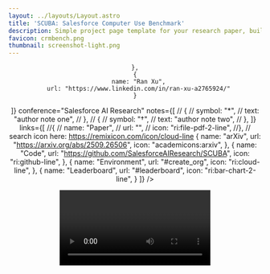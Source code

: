 ```yaml
---
layout: ../layouts/Layout.astro
title: 'SCUBA: Salesforce Computer Use Benchmark'
description: Simple project page template for your research paper, built with Astro and Tailwind CSS
favicon: crmbench.png
thumbnail: screenshot-light.png
---
```







<Header
  title={frontmatter.title}
  authors={[
    {
      name: "Yutong Dai",
      url: "https://roth.rbind.io",
      // institution: "Independent",
     // notes: ["*", "†"],
    },
    {
      name: "Krithika Ramakrishnan",
      url: "https://www.linkedin.com/in/krithika-ramakrishnan-1a34b3109/",
    },
    {
      name: "Jing Gu",
      url: "https://g-jing.github.io/",
    },
    {
      name: "Matthew Fernandez",
      url: "https://www.linkedin.com/in/matthew-fernandez-32b19814b/"
    },
    {
      name: "Yanqi Luo",
      url: "https://www.linkedin.com/in/yanqi-luo/"
    },
    {
      name: "Viraj Prabhu",
      url: "https://virajprabhu.github.io/"
    },
    {
      name: "Zhenyu Hu",  
      url: "https://www.linkedin.com/in/eric-hu-92136a20/"
    },
    {
      name: "Silvio Savarese",
      url: "https://www.linkedin.com/in/silvio-savarese-97b76114/"
    },
    {
      name: "Caiming Xiong",
      url: "http://cmxiong.com/"
    },
    {
      name: "Zeyuan Chen",
      url: "https://www.linkedin.com/in/zeyuan-chen-0253b6141/"

    },
    {
      name: "Ran Xu",
      url: "https://www.linkedin.com/in/ran-xu-a2765924/"
    }
  ]}
  conference="Salesforce AI Research"
  notes={[
  //  {
  //    symbol: "*",
  //    text: "author note one",
  //  },
  //  {
  //    symbol: "†",
  //    text: "author note two",
  //  },
  ]}
  links={[
    //{
    //  name: "Paper",
    //  url: "",
    //  icon: "ri:file-pdf-2-line",
    //},
    // search icon here: https://remixicon.com/icon/cloud-line
    {
      name: "arXiv",
      url: "https://arxiv.org/abs/2509.26506",
      icon: "academicons:arxiv",
    },
    {
      name: "Code",
      url: "https://github.com/SalesforceAIResearch/SCUBA",
      icon: "ri:github-line",
    },
    {
      name: "Environment",
      url: "#create_org",
      icon: "ri:cloud-line",
    },
    {
      name: "Leaderboard",
      url: "#leaderboard",
      icon: "ri:bar-chart-2-line",
    }
  ]}
  />

<Video source={demo} />

<HighlightedSection>
## 📢 Updates

[2025-10-09] The code is now available on [GitHub](https://github.com/SalesforceAIResearch/SCUBA)!

[2025-09-30] SCUBA paper is now available on [arXiv](https://arxiv.org/abs/2509.26506)!


</HighlightedSection>

## Abstract

We introduce SCUBA, a benchmark designed to evaluate computer-use agents on customer relationship management (CRM) workflows within the Salesforce platform. SCUBA contains 300 task instances derived from real user interviews, spanning three primary personas—platform administrators, sales representatives, and service agents. The tasks test a range of enterprise-critical abilities, including Enterprise Software UI navigation, data manipulation, workflow automation, information retrieval, and troubleshooting. To ensure realism, SCUBA operates in Salesforce sandbox environments with support for parallel execution and fine-grained evaluation metrics to capture milestone progress. We benchmark a diverse set of agents under both zero-shot and demonstration-augmented settings. We observed huge performance gaps in different agent design paradigms and gaps between the open-source model and the closed-source model. In the zero-shot setting, open-source model powered computer-use agents that have strong performance on related benchmarks like OSWorld only have less than 5\% success rate on SCUBA, while methods built on closed-source models can still have up to 39\% task success rate. In the demonstration-augmented settings, task success rates can be improved to 50\% while simultaneously reducing time and costs by 13\% and 16\%, respectively. These findings highlight both the challenges of enterprise tasks automation and the promise of agentic solutions. By offering a realistic benchmark with interpretable evaluation, SCUBA aims to accelerate progress in building reliable computer-use agents for complex business software ecosystems.


{/* ## Figures

Use the figure component to display images, videos, equations, or any other element, with an optional caption.

<Figure>
  <Image slot="figure" source={transformer} altText="Diagram of the transformer deep learning architecture." />
  <span slot="caption">Diagram of the transformer deep learning architecture.</span>
</Figure> */}

## Benchmark Statistics

SCUBA contains 300 task instances, instantiated from 60 task templates, covering three primary personas—platform administrators, sales representatives, and service agents. Each split has 3 levels of difficulty. Each instance has a evaulator and assigns 2 to 5 milestone scores, serving as the process reward.

<TwoColumns>
  <Figure slot="left">
    <Image slot="figure" source={task_distribution} altText="." />
  <span slot="caption">Tasks distribution in different domains.</span>
  </Figure>
  <Figure slot="right">
    <Image slot="figure" source={task_difficulty} altText="." />
  <span slot="caption">Difficulty distribution by splits.</span>
  </Figure>
</TwoColumns> 

#### Sample Tasks

* [Admin/dashboard] I want to create a report using the Accounts type and name it MyAccountsRPT. If no data shows up in the preview, click All Time so it includes results from all time. Then add filters so it only shows records where Industry is Technology and Annual Revenue is greater than 1,000,000. If you don’t see the Industry or Annual Revenue fields in the table, add them first.
* [Sales/opportunity] Quick follow-up from my chat with Sarah Kim (Director of Operations) at Next Horizon Technologies. Definite potential here. Please: - Create an account for Next Horizon Technologies - Set Jordan Lee as the point of contact - Mobile: 777-444-1111.
* [Service/case] Please set up a case assignment rule called Billing Cases Assignment Rule. Route any case to the billing support queue if the description mentions “billing” or if the case number begins with 5. Give the description condition higher precedence, so it’s evaluated first.


{/* ## LaTeX */}

{/* You can also add LaTeX formulas, rendered during the build process using [KaTeX](https://katex.org/) so they're quick to load for visitors of your project page. You can write them inline, like this: <LaTeX inline formula="a^2 + b^2 = c^2" />. Or, you can write them as a block:

<LaTeX formula="\int_a^b f(x) dx" /> */}



## Leaderboard

<div id="leaderboard"></div>

<PerformanceTable client:load />



{/* You can add simple tables using [GitHub Flavored Markdown syntax](https://docs.github.com/en/get-started/writing-on-github/working-with-advanced-formatting/organizing-information-with-tables):

| Model | Accuracy | F1 score | Training time (hours) |
| :--- | :---: | :---: | :---: |
| BERT-base | 0.89 | 0.87 | 4.5 |
| RoBERTa-large | 0.92 | 0.91 | 7.2 |
| DistilBERT | 0.86 | 0.84 | 2.1 |
| XLNet | 0.90 | 0.89 | 6.8 | */}

## Task Success, Efficiency, and Cost Trade-off

For enterprise use cases, while having high success rates is crucial, costs and latency are also important factors. We visualize the agents’ performance metrics in the following two figures. Orange squares and blue circles represent the browser-use agents and computer-use agents’ performance metrics under zero-shot setting. The
arrow points the performance metrics under the demonstration-augmented setting. The arrow that points to
top-left are desired, since it means improvements. Green zone means low costs/latency and high success rates
zone; vice versa for the red zone.

<Figure>
  <Image slot="figure" source={pareto_front_costs_success_rate} altText="Costs v.s. Success Rate." />
  <span slot="caption">Costs v.s. Success Rate.</span>
</Figure>

<Figure>
  <Image slot="figure" source={pareto_front_time_success_rate} altText="Time v.s. Success Rate." />
  <span slot="caption">Time v.s. Success Rate.</span>
</Figure>





<HighlightedSection>
## FAQs

<div id="create_org"></div>

<QA>
  <div slot="question">How apply for a Salesforce developer sandbox org?</div>
  <div slot="answer">
    To apply for a developer org, please visit <code>https://www.salesforce.com/form/developer-signup/?d=pb</code>.
    You need to fill the required information and submit the form. Make sure the `Work Email` is your real email that can receive the verification code. Other fields can be filled with any information. Once the org is created, you can follow the instructions you received by email to access the org. For more details, please refer to the tutorial on our github repo [readme](https://github.com/SalesforceAIResearch/SCUBA?tab=readme-ov-file#setup-your-salesforce-developer-org).
    {/* <Image slot="figure" source={apply_for_a_org} altText="Apply for a Salesforce developer sandbox org." /> */}
  </div>
</QA>

</HighlightedSection>

## BibTeX citation

```bibtex
@misc{dai2025scubasalesforcecomputeruse,
      title={SCUBA: Salesforce Computer Use Benchmark}, 
      author={Yutong Dai and Krithika Ramakrishnan and Jing Gu and Matthew Fernandez and Yanqi Luo and Viraj Prabhu and Zhenyu Hu and Silvio Savarese and Caiming Xiong and Zeyuan Chen and Ran Xu},
      year={2025},
      eprint={2509.26506},
      archivePrefix={arXiv},
      primaryClass={cs.AI},
      url={https://arxiv.org/abs/2509.26506}, 
}
```